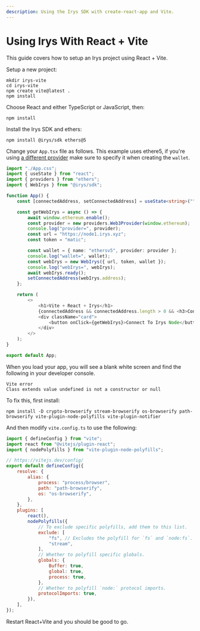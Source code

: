 ```yaml
---
description: Using the Irys SDK with create-react-app and Vite.
---
```


# Using Irys With React + Vite

This guide covers how to setup an Irys project using React + Vite.

Setup a new project:

```console
mkdir irys-vite
cd irys-vite
npm create vite@latest .
npm install
```

Choose React and either TypeScript or JavaScript, then:

```console
npm install
```

Install the Irys SDK and ethers:

```console
npm install @irys/sdk ethers@5
```

Change your `App.tsx` file as follows. This example uses ethere5, if you're using [a different provider](/developer-docs/irys-sdk/irys-in-the-browser#supported-providers) make sure to specify it when creating the `wallet`.

```ts
import "./App.css";
import { useState } from "react";
import { providers } from "ethers";
import { WebIrys } from "@irys/sdk";

function App() {
	const [connectedAddress, setConnectedAddress] = useState<string>("");

	const getWebIrys = async () => {
		await window.ethereum.enable();
		const provider = new providers.Web3Provider(window.ethereum);
		console.log("provider=", provider);
		const url = "https://node1.irys.xyz";
		const token = "matic";

		const wallet = { name: "ethersv5", provider: provider };
		console.log("wallet=", wallet);
		const webIrys = new WebIrys({ url, token, wallet });
		console.log("webIrys=", webIrys);
		await webIrys.ready();
		setConnectedAddress(webIrys.address);
	};

	return (
		<>
			<h1>Vite + React + Irys</h1>
			{connectedAddress && connectedAddress.length > 0 && <h3>Connected from: {connectedAddress}</h3>}
			<div className="card">
				<button onClick={getWebIrys}>Connect To Irys Node</button>
			</div>
		</>
	);
}

export default App;
```

When you load your app, you will see a blank white screen and find the following in your developer console.

```
Vite error
Class extends value undefined is not a constructor or null
```

To fix this, first install:

```
npm install -D crypto-browserify stream-browserify os-browserify path-browserify vite-plugin-node-polyfills vite-plugin-notifier
```

And then modify `vite.config.ts` to use the following:

```js
import { defineConfig } from "vite";
import react from "@vitejs/plugin-react";
import { nodePolyfills } from "vite-plugin-node-polyfills";

// https://vitejs.dev/config/
export default defineConfig({
	resolve: {
		alias: {
			process: "process/browser",
			path: "path-browserify",
			os: "os-browserify",
		},
	},
	plugins: [
		react(),
		nodePolyfills({
			// To exclude specific polyfills, add them to this list.
			exclude: [
				"fs", // Excludes the polyfill for `fs` and `node:fs`.
				"stream",
			],
			// Whether to polyfill specific globals.
			globals: {
				Buffer: true,
				global: true,
				process: true,
			},
			// Whether to polyfill `node:` protocol imports.
			protocolImports: true,
		}),
	],
});
```

Restart React+Vite and you should be good to go.
